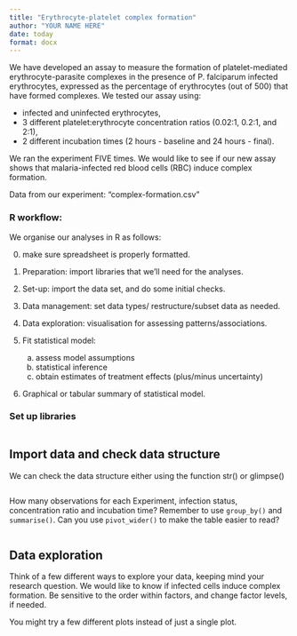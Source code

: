 ```yaml
---
title: "Erythrocyte-platelet complex formation"
author: "YOUR NAME HERE"
date: today
format: docx
---
```




We have developed an assay to measure the formation of platelet-mediated erythrocyte-parasite complexes in the presence of P. falciparum infected erythrocytes, expressed as the percentage of erythrocytes (out of 500) that have formed complexes. We tested our assay using:

* infected and uninfected erythrocytes, 
* 3 different platelet:erythrocyte concentration ratios (0.02:1, 0.2:1, and 2:1),
* 2 different incubation times (2 hours - baseline and 24 hours - final). 

We ran the experiment FIVE times. We would like to see if our new assay shows that malaria-infected red blood cells (RBC) induce complex formation.

Data from our experiment: "complex-formation.csv"

### R workflow:
We organise our analyses in R as follows:

(0) make sure spreadsheet is properly formatted.
(1) Preparation: import libraries that we'll need for the analyses.
(2) Set-up: import the data set, and do some initial checks.
(3) Data management:  set data types/ restructure/subset data as needed.
(4) Data exploration: visualisation for assessing patterns/associations.
(5) Fit statistical model:

    (a) assess model assumptions
    (b) statistical inference
    (c) obtain estimates of treatment effects (plus/minus uncertainty)
    
(6) Graphical or tabular summary of statistical model.


### Set up libraries

```r

```

## Import data and check data structure

We can check the data structure either using the function str() or glimpse()

```r

```

How many observations for each Experiment, infection status, concentration ratio and incubation time? Remember to use `group_by()` and `summarise()`. Can you use `pivot_wider()` to make the table easier to read?

```r

```  

## Data exploration

Think of a few different ways to explore your data, keeping mind your research question. We would like to know if infected cells induce complex formation. Be sensitive to the order within factors, and change factor levels, if needed.

You might try a few different plots instead of just a single plot.

```r


```